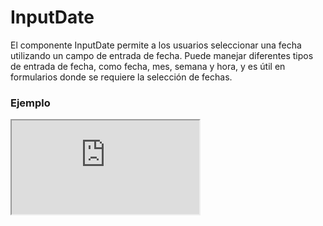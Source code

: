 
# InputDate

El componente InputDate permite a los usuarios seleccionar una fecha utilizando un campo de entrada de fecha. Puede manejar diferentes tipos de entrada de fecha, como fecha, mes, semana y hora, y es útil en formularios donde se requiere la selección de fechas.

### Ejemplo

<Iframe src="https://fenextjs-component-storybook.vercel.app/iframe.html?args=&id=component-input-date--index&viewMode=story" />

### Importacion

Para importar el componente InputDate, se puede hacer desde fenextjs

```tsx copy
import { InputDate } from "fenextjs";
```

### Parametros

| Parametro | Tipo | Requerido | Default | Descripcion |
| --------- | ---- | --------- | ------- | ----------- |
| defaultValue | Date \| undefined | no | undefined | Valor predeterminado del campo de entrada de fecha. |
| value | Date \| undefined | no | undefined | Valor actual del campo de entrada de fecha. Si se proporciona, anula el valor predeterminado. |
| type | TypeDate | no | 'date' | Tipo de campo de entrada. Puede ser 'date', 'month', 'week', o 'time'. |
| min | Date \| undefined | no | undefined | Fecha mínima válida que se puede seleccionar. |
| max | Date \| undefined | no | undefined | Fecha máxima válida que se puede seleccionar. |
| onChange | (date: Date \| undefined) =\> void | no | undefined | Función que se ejecuta cuando la fecha seleccionada cambia. |
| classNameInputDate | string | no | '' | Clase CSS adicional para el campo de entrada de fecha. |
| icon | ReactNode | no | \<SVGDate /\> | Ícono que se muestra junto al campo de entrada de fecha. |
| iconPos | 'left' \| 'right' | no | 'left' | Posición del ícono respecto al campo de entrada. |
| validator | Validator | no | undefined | Validador opcional para validar la fecha ingresada. |

### Storybook

Para ver el storybook del componente lo puede hacer con este [link](https://fenextjs-component-storybook.vercel.app/?path=/story/component-input-date--index)

### Usos

- Selector de fecha por defecto

```tsx copy
<InputDate defaultValue={new Date()} onChange={(date) => console.log(date)} />
```

- Selector de mes

```tsx copy
<InputDate type="month" onChange={(date) => console.log(date)} />
```

- Selector de hora

```tsx copy
<InputDate type="time" onChange={(date) => console.log(date)} />
```

- Selector de fecha deshabilitado

```tsx copy
<InputDate defaultValue={new Date()} disabled={true} />
```

